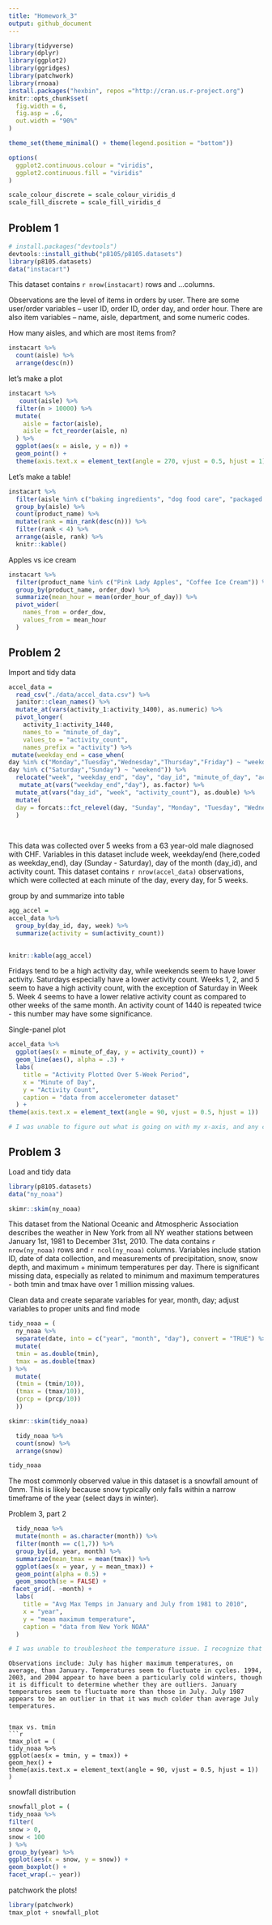 ```yaml
---
title: "Homework_3"
output: github_document
---
```

```r
library(tidyverse)
library(dplyr)
library(ggplot2)
library(ggridges)
library(patchwork)
library(rnoaa)
install.packages("hexbin", repos ="http://cran.us.r-project.org")
knitr::opts_chunk$set(
  fig.width = 6,
  fig.asp = .6,
  out.width = "90%"
)

theme_set(theme_minimal() + theme(legend.position = "bottom"))

options(
  ggplot2.continuous.colour = "viridis",
  ggplot2.continuous.fill = "viridis"
)

scale_colour_discrete = scale_colour_viridis_d
scale_fill_discrete = scale_fill_viridis_d
```


## Problem 1
```r
# install.packages("devtools")
devtools::install_github("p8105/p8105.datasets")
library(p8105.datasets)
data("instacart")  
```

This dataset contains `r nrow(instacart)` rows and ...columns.

Observations are the level of items in orders by user. There are some user/order variables -- user ID, order ID, order day, and order hour. There are also item variables -- name, aisle, department, and some numeric codes.

How many aisles, and which are most items from?

```r
instacart %>% 
  count(aisle) %>% 
  arrange(desc(n))

```

let's make a plot

```r
instacart %>% 
   count(aisle) %>% 
  filter(n > 10000) %>% 
  mutate(
    aisle = factor(aisle),
    aisle = fct_reorder(aisle, n)
  ) %>% 
  ggplot(aes(x = aisle, y = n)) +
  geom_point() +
  theme(axis.text.x = element_text(angle = 270, vjust = 0.5, hjust = 1))
```


Let's make a table!

```r
instacart %>% 
  filter(aisle %in% c("baking ingredients", "dog food care", "packaged vegetables fruits")) %>% 
  group_by(aisle) %>% 
  count(product_name) %>% 
  mutate(rank = min_rank(desc(n))) %>% 
  filter(rank < 4) %>% 
  arrange(aisle, rank) %>% 
  knitr::kable()
```


Apples vs ice cream

```r
instacart %>% 
  filter(product_name %in% c("Pink Lady Apples", "Coffee Ice Cream")) %>% 
  group_by(product_name, order_dow) %>% 
  summarize(mean_hour = mean(order_hour_of_day)) %>% 
  pivot_wider(
    names_from = order_dow,
    values_from = mean_hour
  )
```



## Problem 2

Import and tidy data
```r
accel_data = 
  read_csv("./data/accel_data.csv") %>% 
  janitor::clean_names() %>% 
  mutate_at(vars(activity_1:activity_1400), as.numeric) %>% 
  pivot_longer(
    activity_1:activity_1440,
    names_to = "minute_of_day",
    values_to = "activity_count",
    names_prefix = "activity") %>% 
 mutate(weekday_end = case_when(
day %in% c("Monday","Tuesday","Wednesday","Thursday","Friday") ~ "weekday",
day %in% c("Saturday","Sunday") ~ "weekend")) %>% 
  relocate("week", "weekday_end", "day", "day_id", "minute_of_day", "activity_count") %>% 
   mutate_at(vars("weekday_end","day"), as.factor) %>% 
  mutate_at(vars("day_id", "week", "activity_count"), as.double) %>% 
  mutate(
  day = forcats::fct_relevel(day, "Sunday", "Monday", "Tuesday", "Wednesday", "Thursday", "Friday", "Saturday")
  )
  
  
```

This data was collected over 5 weeks from a 63 year-old male diagnosed with CHF. Variables in this dataset include week, weekday/end (here,coded as weekday_end), day (Sunday - Saturday), day of the month (day_id), and activity count. This dataset contains `r nrow(accel_data)` observations, which were collected at each minute of the day, every day, for 5 weeks.



group by and summarize into table
```r
agg_accel = 
accel_data %>% 
  group_by(day_id, day, week) %>% 
  summarize(activity = sum(activity_count)) 
  

knitr::kable(agg_accel)
```
Fridays tend to be a high activity day, while weekends seem to have lower activity. Saturdays especially have a lower activity count. Weeks 1, 2, and 5 seem to have a high activity count, with the exception of Saturday in Week 5. Week 4 seems to have a lower relative activity count as compared to other weeks of the same month. An activity count of 1440 is repeated twice - this number may have some significance.  



Single-panel plot
```r
accel_data %>%
  ggplot(aes(x = minute_of_day, y = activity_count)) +
  geom_line(aes(), alpha = .3) +
  labs(
    title = "Activity Plotted Over 5-Week Period",
    x = "Minute of Day",
    y = "Activity Count",
    caption = "data from accelerometer dataset"
  ) +
theme(axis.text.x = element_text(angle = 90, vjust = 0.5, hjust = 1))

# I was unable to figure out what is going on with my x-axis, and any code I created to adjust it resulted in my document being un
```


## Problem 3

Load and tidy data
```r
library(p8105.datasets)
data("ny_noaa")

skimr::skim(ny_noaa)

```
This dataset from the National Oceanic and Atmospheric Association describes the weather in New York from all NY weather stations between January 1st, 1981 to December 31st, 2010. The data contains `r nrow(ny_noaa)` rows and `r ncol(ny_noaa)` columns. Variables include station ID, date of data collection, and measurements of precipitation, snow, snow depth, and maximum + minimum temperatures per day. There is significant missing data, especially as related to minimum and maximum temperatures - both tmin and tmax have over 1 million missing values.



Clean data and create separate variables for year, month, day; adjust variables to proper units and find mode
```r
tidy_noaa = (
  ny_noaa %>% 
  separate(date, into = c("year", "month", "day"), convert = "TRUE") %>% 
  mutate(
  tmin = as.double(tmin),
  tmax = as.double(tmax)
) %>% 
  mutate(
  (tmin = (tmin/10)),
  (tmax = (tmax/10)),
  (prcp = (prcp/10))
  ))

skimr::skim(tidy_noaa)

  tidy_noaa %>% 
  count(snow) %>% 
  arrange(snow)

tidy_noaa
```
The most commonly observed value in this dataset is a snowfall amount of 0mm. This is likely because snow typically only falls within a narrow timeframe of the year (select days in winter). 



Problem 3, part 2
```r
  tidy_noaa %>% 
  mutate(month = as.character(month)) %>% 
  filter(month == c(1,7)) %>%
  group_by(id, year, month) %>% 
  summarize(mean_tmax = mean(tmax)) %>% 
  ggplot(aes(x = year, y = mean_tmax)) +
  geom_point(alpha = 0.5) +
  geom_smooth(se = FALSE) +
 facet_grid(. ~month) +
  labs(
    title = "Avg Max Temps in January and July from 1981 to 2010",
    x = "year",
    y = "mean maximum temperature",
    caption = "data from New York NOAA"
  )

# I was unable to troubleshoot the temperature issue. I recognize that there is no place inhabitable by humans at 300 degrees celsius (that's a bit crispy), and I don't think that even Siberia gets to -100 degrees celsius. I apologize. 
```
```
Observations include: July has higher maximum temperatures, on average, than January. Temperatures seem to fluctuate in cycles. 1994, 2003, and 2004 appear to have been a particularly cold winters, though it is difficult to determine whether they are outliers. January temperatures seem to fluctuate more than those in July. July 1987 appears to be an outlier in that it was much colder than average July temperatures. 


tmax vs. tmin
```r
tmax_plot = (
tidy_noaa %>% 
ggplot(aes(x = tmin, y = tmax)) +
geom_hex() +
theme(axis.text.x = element_text(angle = 90, vjust = 0.5, hjust = 1))
)
```


snowfall distribution
```r
snowfall_plot = (
tidy_noaa %>% 
filter(
snow > 0, 
snow < 100
) %>% 
group_by(year) %>% 
ggplot(aes(x = snow, y = snow)) +
geom_boxplot() + 
facet_wrap(.~ year))
```


patchwork the plots!
```r
library(patchwork)
tmax_plot + snowfall_plot
```


